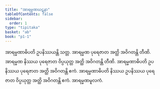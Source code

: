 ```yaml
---
title: "အာရမ္မဏဃဋနာ"
tableOfContents: false
sidebar:
  order: 1
type: "tipitaka"
basket: "ab"
book: "p1-1"
---
```



<DynamicBreadcrumb />

<Division number="309" book="p1-1" e="ch" v="36" p="96">

<Paragraph number="1017" book="p1-1">
အာရမ္မဏာဓိပတိ ဥပနိဿယန္တိ သတ္တ. အာရမ္မဏ ပုရေဇာတ အတ္ထိ အဝိဂတန္တိ တီဏိ. အာရမ္မဏ နိဿယ ပုရေဇာတ ဝိပ္ပယုတ္တ အတ္ထိ အဝိဂတန္တိ တီဏိ. အာရမ္မဏာဓိပတိ ဥပနိဿယ ပုရေဇာတ အတ္ထိ အဝိဂတန္တိ ဧကံ. အာရမ္မဏာဓိပတိ နိဿယ ဥပနိဿယ ပုရေဇာတ ဝိပ္ပယုတ္တ အတ္ထိ အဝိဂတန္တိ ဧကံ.

</Paragraph>
</Division>

<Paragraph number="1018" type="center" book="p1-1">
အာရမ္မဏမူလကံ.
</Paragraph>